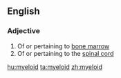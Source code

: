 ==English==

===Adjective===
{{wikipedia}}
{{en-adj|-}}

# Of or pertaining to [[bone marrow]]
# Of or pertaining to the [[spinal cord]]

[[hu:myeloid]]
[[ta:myeloid]]
[[zh:myeloid]]
